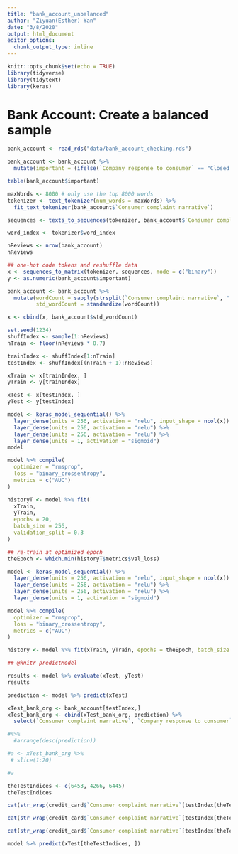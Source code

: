 ```yaml
---
title: "bank_account_unbalanced"
author: "Ziyuan(Esther) Yan"
date: "3/8/2020"
output: html_document
editor_options: 
  chunk_output_type: inline
---
```


```r
knitr::opts_chunk$set(echo = TRUE)
library(tidyverse)
library(tidytext)
library(keras)
```

# Bank Account: Create a balanced sample

```r
bank_account <- read_rds("data/bank_account_checking.rds")
```

```r
bank_account <- bank_account %>%
  mutate(important = (ifelse(`Company response to consumer` == "Closed with monetary relief", 1, 0)))

table(bank_account$important)
```

```r
maxWords <- 8000 # only use the top 8000 words
tokenizer <- text_tokenizer(num_words = maxWords) %>%
  fit_text_tokenizer(bank_account$`Consumer complaint narrative`)

sequences <- texts_to_sequences(tokenizer, bank_account$`Consumer complaint narrative`)

word_index <- tokenizer$word_index

nReviews <- nrow(bank_account)
nReviews
```

```r
## one-hot code tokens and reshuffle data
x <- sequences_to_matrix(tokenizer, sequences, mode = c("binary"))
y <- as.numeric(bank_account$important)
```

```r
bank_account <- bank_account %>%
  mutate(wordCount = sapply(strsplit(`Consumer complaint narrative`, " "), length),
         std_wordCount = standardize(wordCount))
```

```r
x <- cbind(x, bank_account$std_wordCount)
```

```r
set.seed(1234)
shuffIndex <- sample(1:nReviews)
nTrain <- floor(nReviews * 0.7)

trainIndex <- shuffIndex[1:nTrain]
testIndex <- shuffIndex[(nTrain + 1):nReviews]

xTrain <- x[trainIndex, ]
yTrain <- y[trainIndex]

xTest <- x[testIndex, ]
yTest <- y[testIndex]
```

```r
model <- keras_model_sequential() %>%
  layer_dense(units = 256, activation = "relu", input_shape = ncol(x)) %>%
  layer_dense(units = 256, activation = "relu") %>%
  layer_dense(units = 256, activation = "relu") %>%
  layer_dense(units = 1, activation = "sigmoid")
model
```

```r
model %>% compile(
  optimizer = "rmsprop",
  loss = "binary_crossentropy",
  metrics = c("AUC")
)
```

```r
historyT <- model %>% fit(
  xTrain,
  yTrain,
  epochs = 20,
  batch_size = 256,
  validation_split = 0.3
)
```

```r
## re-train at optimized epoch
theEpoch <- which.min(historyT$metrics$val_loss)

model <- keras_model_sequential() %>%
  layer_dense(units = 256, activation = "relu", input_shape = ncol(x)) %>%
  layer_dense(units = 256, activation = "relu") %>%
  layer_dense(units = 256, activation = "relu") %>%
  layer_dense(units = 1, activation = "sigmoid")

model %>% compile(
  optimizer = "rmsprop",
  loss = "binary_crossentropy",
  metrics = c("AUC")
)

history <- model %>% fit(xTrain, yTrain, epochs = theEpoch, batch_size = 256)

## @knitr predictModel

results <- model %>% evaluate(xTest, yTest)
results
```

```r
prediction <- model %>% predict(xTest)

xTest_bank_org <- bank_account[testIndex,]
xTest_bank_org <- cbind(xTest_bank_org, prediction) %>%
  select(`Consumer complaint narrative`, `Company response to consumer`, important, prediction) 

#%>%
  #arrange(desc(prediction))

#a <- xTest_bank_org %>%
 # slice(1:20)

#a
```

```r
theTestIndices <- c(6453, 4266, 6445)
theTestIndices
```

```r
cat(str_wrap(credit_card$`Consumer complaint narrative`[testIndex[theTestIndices[1]]], width = 60))
```

```r
cat(str_wrap(credit_card$`Consumer complaint narrative`[testIndex[theTestIndices[2]]], width = 60))
```

```r
cat(str_wrap(credit_card$`Consumer complaint narrative`[testIndex[theTestIndices[3]]], width = 60))
```

```r
model %>% predict(xTest[theTestIndices, ])
```





